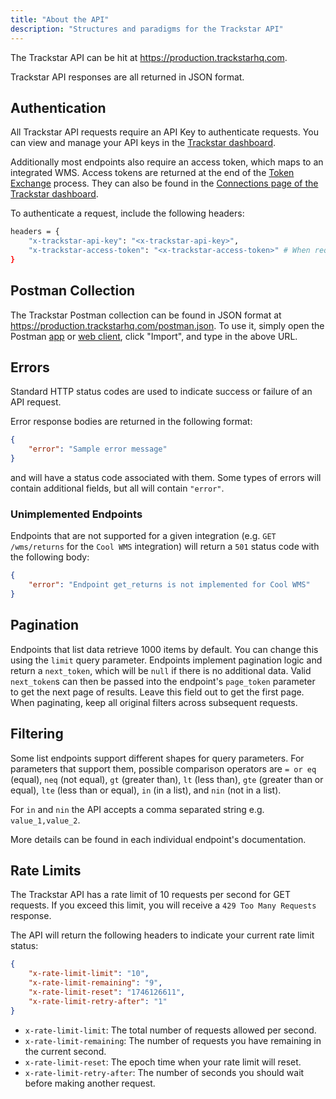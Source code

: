 ```yaml
---
title: "About the API"
description: "Structures and paradigms for the Trackstar API"
---
```


The Trackstar API can be hit at https://production.trackstarhq.com.

Trackstar API responses are all returned in JSON format.

## Authentication

All Trackstar API requests require an API Key to authenticate requests. You can view and manage your API keys in the [Trackstar dashboard](https://dashboard.trackstarhq.com/settings/api-keys).

Additionally most endpoints also require an access token, which maps to an integrated WMS. Access tokens are returned at the end of the [Token Exchange](/how-to-guides/getting-started#2-implement-token-exchange-endpoints-be) process. They can also be found in the [Connections page of the Trackstar dashboard](https://dashboard.trackstarhq.com/connections).

To authenticate a request, include the following headers:
```bash
headers = {
    "x-trackstar-api-key": "<x-trackstar-api-key>",
    "x-trackstar-access-token": "<x-trackstar-access-token>" # When required
}
```

## Postman Collection

The Trackstar Postman collection can be found in JSON format at https://production.trackstarhq.com/postman.json.
To use it, simply open the Postman [app](https://www.postman.com/downloads/) or [web client](https://postman.co/home),
click "Import", and type in the above URL.

## Errors

Standard HTTP status codes are used to indicate success or failure of an API request.

Error response bodies are returned in the following format:
```json
{
    "error": "Sample error message"
}
```
and will have a status code associated with them. Some types of errors will contain additional fields, but all will contain `"error"`.

### Unimplemented Endpoints

Endpoints that are not supported for a given integration (e.g. `GET /wms/returns` for the `Cool WMS` integration)
will return a `501` status code with the following body:
```json
{
    "error": "Endpoint get_returns is not implemented for Cool WMS"
}
```


## Pagination

Endpoints that list data retrieve 1000 items by default. You can change this using the `limit` query parameter.
Endpoints implement pagination logic and return a `next_token`, which will be `null` if there is no additional data.
Valid `next_token`s can then be passed into the endpoint's `page_token` parameter to get the next page of results.
Leave this field out to get the first page.
<Warning>When paginating, keep all original filters across subsequent requests.</Warning>

## Filtering

Some list endpoints support different shapes for query parameters.
For parameters that support them, possible comparison operators are `= or eq` (equal),
`neq` (not equal), `gt` (greater than), `lt` (less than), `gte` (greater than or equal),
`lte` (less than or equal), `in` (in a list), and `nin` (not in a list).

For `in` and `nin` the API accepts a comma separated string e.g. `value_1,value_2`.

More details can be found in each individual endpoint's documentation.


## Rate Limits

The Trackstar API has a rate limit of 10 requests per second for GET requests. If you exceed this limit, you will receive a `429 Too Many Requests` response.

The API will return the following headers to indicate your current rate limit status:
```json
{
    "x-rate-limit-limit": "10",
    "x-rate-limit-remaining": "9",
    "x-rate-limit-reset": "1746126611",
    "x-rate-limit-retry-after": "1"
}
```
- `x-rate-limit-limit`: The total number of requests allowed per second.
- `x-rate-limit-remaining`: The number of requests you have remaining in the current second.
- `x-rate-limit-reset`: The epoch time when your rate limit will reset.
- `x-rate-limit-retry-after`: The number of seconds you should wait before making another request.